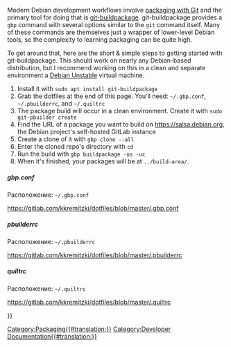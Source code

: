 <languages/>

Modern Debian development workflows involve [https://wiki.debian.org/PackagingWithGit packaging with Git] and the primary tool for doing that is [http://honk.sigxcpu.org/projects/git-buildpackage/manual-html/gbp.html git-buildpackage]. git-buildpackage provides a <code>gbp</code> command with several options similar to the <code>git</code> command itself. Many of these commands are themselves just a wrapper of lower-level Debian tools, so the complexity to learning packaging can be quite high.

To get around that, here are the short & simple steps to getting started with git-buildpackage. This should work on nearly any Debian-based distribution, but I recommend working on this in a clean and separate environment a [[Debian_Unstable|Debian Unstable]] virtual machine.

# Install it with <code>sudo apt install git-buildpackage</code>
# Grab the dotfiles at the end of this page. You'll need: <code>~/.gbp.conf</code>, <code>~/.pbuilderrc</code>, and <code>~/.quiltrc</code>
# The package build will occur in a clean environment. Create it with <code>sudo git-pbuilder create</code>
# Find the URL of a package you want to build on https://salsa.debian.org, the Debian project's self-hosted GitLab instance
# Create a clone of it with <code>gbp clone --all <URL></code>
# Enter the cloned repo's directory with <code>cd</code>
# Run the build with <code>gbp buildpackage -us -uc</code>
# When it's finished, your packages will be at <code>../build-area/</code>.

===== gbp.conf =====
Расположение: <code>~/.gbp.conf</code>  

https://gitlab.com/kkremitzki/dotfiles/blob/master/.gbp.conf
===== pbuilderrc =====
Расположение: <code>~/.pbuilderrc</code>

https://gitlab.com/kkremitzki/dotfiles/blob/master/.pbuilderrc
===== quiltrc =====
Расположение: <code>~/.quiltrc</code>

https://gitlab.com/kkremitzki/dotfiles/blob/master/.quiltrc

{{Userdocnavi{{#translation:}}}}
[[Category:Packaging{{#translation:}}]]
[[Category:Developer Documentation{{#translation:}}]]
{{clear}}